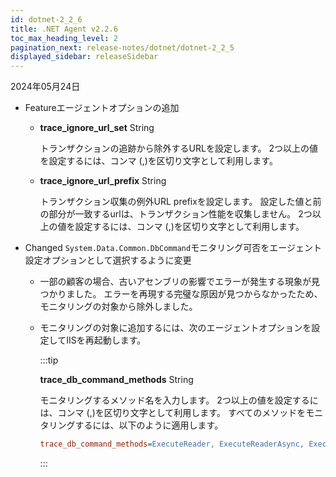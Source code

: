 ```yaml
---
id: dotnet-2_2_6
title: .NET Agent v2.2.6
toc_max_heading_level: 2
pagination_next: release-notes/dotnet/dotnet-2_2_5
displayed_sidebar: releaseSidebar
---
```


2024年05月24日

- <Status>Feature</Status>エージェントオプションの追加

  - **trace_ignore_url_set** <span class='type'>String</span>

    トランザクションの追跡から除外するURLを設定します。 2つ以上の値を設定するには、コンマ (,)を区切り文字として利用します。

  - **trace_ignore_url_prefix** <span class='type'>String</span>

    トランザクション収集の例外URL prefixを設定します。 設定した値と前の部分が一致するurlは、トランザクション性能を収集しません。 2つ以上の値を設定するには、コンマ (,)を区切り文字として利用します。

- <Status>Changed</Status> `System.Data.Common.DbCommand`モニタリング可否をエージェント設定オプションとして選択するように変更

  - 一部の顧客の場合、古いアセンブリの影響でエラーが発生する現象が見つかりました。 エラーを再現する完璧な原因が見つからなかったため、モニタリングの対象から除外しました。

  - モニタリングの対象に追加するには、次のエージェントオプションを設定してIISを再起動します。

    :::tip

    **trace_db_command_methods** <span class='type'>String</span>

    モニタリングするメソッド名を入力します。 2つ以上の値を設定するには、コンマ (,)を区切り文字として利用します。 すべてのメソッドをモニタリングするには、以下のように適用します。

    ```ini title="whatap.conf"
    trace_db_command_methods=ExecuteReader, ExecuteReaderAsync, ExecuteNonQuery, ExecuteNonQueryAsync, ExecuteScalar, ExecuteScalarAsync
    ```

    :::
